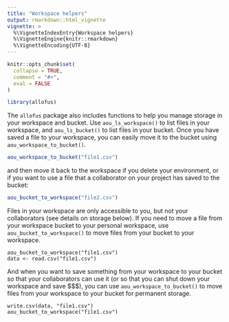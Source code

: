 ```yaml
---
title: "Workspace helpers"
output: rmarkdown::html_vignette
vignette: >
  %\VignetteIndexEntry{Workspace helpers}
  %\VignetteEngine{knitr::rmarkdown}
  %\VignetteEncoding{UTF-8}
---
```


```r
knitr::opts_chunk$set(
  collapse = TRUE,
  comment = "#>",
  eval = FALSE
)
```

```r
library(allofus)
```

The `allofus` package also includes functions to help you manage storage in your workspace and bucket. Use `aou_ls_workspace()` to list files in your workspace, and `aou_ls_bucket()` to list files in your bucket. Once you have saved a file to your workspace, you can easily move it to the bucket using `aou_workspace_to_bucket()`.

```r
aou_workspace_to_bucket("file1.csv")
```
and then move it back to the workspace if you delete your environment, or if you want to use a file that a collaborator on your project has saved to the bucket:

```r
aou_bucket_to_workspace("file2.csv")
```

Files in your workspace are only accessible to you, but not your collaborators (see details on storage below). If you need to move a file from your workspace bucket to your personal workspace, use `aou_bucket_to_workspace()` to move files from your bucket to your workspace.

```
aou_bucket_to_workspace("file1.csv")
data <- read.csv("file1.csv")
```

And when you want to save something from your workspace to your bucket so that your collaborators can use it (or so that you can shut down your workspace and save \$\$\$), you can use `aou_workspace_to_bucket()` to move files from your workspace to your bucket for permanent storage.

```
write.csv(data, "file1.csv")
aou_bucket_to_workspace("file1.csv")
```
